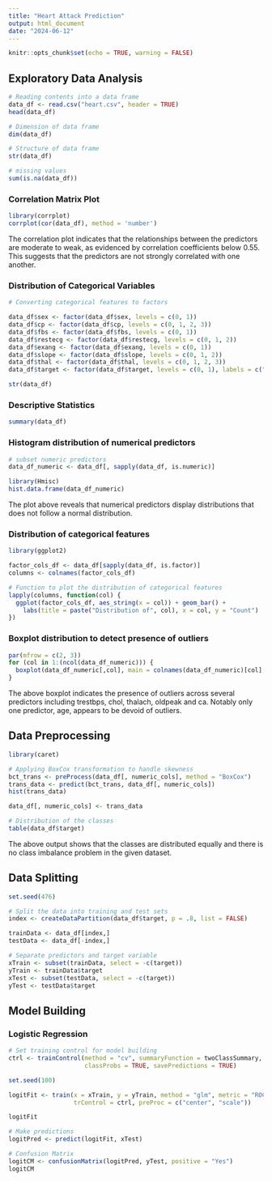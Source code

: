 ```yaml
---
title: "Heart Attack Prediction"
output: html_document
date: "2024-06-12"
---
```


```r
knitr::opts_chunk$set(echo = TRUE, warning = FALSE)
```

## Exploratory Data Analysis

```r
# Reading contents into a data frame
data_df <- read.csv("heart.csv", header = TRUE)
head(data_df)

# Dimension of data frame
dim(data_df)

# Structure of data frame
str(data_df)

# missing values
sum(is.na(data_df))
```

### Correlation Matrix Plot

```r
library(corrplot)
corrplot(cor(data_df), method = 'number')
```

The correlation plot indicates that the relationships between the predictors are moderate to weak, as evidenced by correlation coefficients below 0.55. This suggests that the predictors are not strongly correlated with one another.

### Distribution of Categorical Variables

```r
# Converting categorical features to factors

data_df$sex <- factor(data_df$sex, levels = c(0, 1))
data_df$cp <- factor(data_df$cp, levels = c(0, 1, 2, 3))
data_df$fbs <- factor(data_df$fbs, levels = c(0, 1))
data_df$restecg <- factor(data_df$restecg, levels = c(0, 1, 2))
data_df$exang <- factor(data_df$exang, levels = c(0, 1))
data_df$slope <- factor(data_df$slope, levels = c(0, 1, 2))
data_df$thal <- factor(data_df$thal, levels = c(0, 1, 2, 3))
data_df$target <- factor(data_df$target, levels = c(0, 1), labels = c("No", "Yes"))

str(data_df)
```

### Descriptive Statistics

```r
summary(data_df)
```

### Histogram distribution of numerical predictors

```r
# subset numeric predictors
data_df_numeric <- data_df[, sapply(data_df, is.numeric)]

library(Hmisc)
hist.data.frame(data_df_numeric)
```

The plot above reveals that numerical predictors display distributions that does not follow a normal distribution. 

### Distribution of categorical features

```r
library(ggplot2)

factor_cols_df <- data_df[sapply(data_df, is.factor)]
columns <- colnames(factor_cols_df)

# Function to plot the distribution of categorical features
lapply(columns, function(col) {
  ggplot(factor_cols_df, aes_string(x = col)) + geom_bar() + 
    labs(title = paste("Distribution of", col), x = col, y = "Count")
})
```

### Boxplot distribution to detect presence of outliers

```r
par(mfrow = c(2, 3))
for (col in 1:(ncol(data_df_numeric))) {
  boxplot(data_df_numeric[,col], main = colnames(data_df_numeric)[col], xlab = colnames(data_df_numeric)[col])
}
```

The above boxplot indicates the presence of outliers across several predictors including trestbps, chol, thalach, oldpeak and ca. Notably only one predictor, age, appears to be devoid of outliers.

## Data Preprocessing

```r
library(caret)

# Applying BoxCox transformation to handle skewness
bct_trans <- preProcess(data_df[, numeric_cols], method = "BoxCox")
trans_data <- predict(bct_trans, data_df[, numeric_cols])
hist(trans_data)

data_df[, numeric_cols] <- trans_data
```

```r
# Distribution of the classes
table(data_df$target)
```

The above output shows that the classes are distributed equally and there is no class imbalance problem in the given dataset.

## Data Splitting

```r
set.seed(476)

# Split the data into training and test sets
index <- createDataPartition(data_df$target, p = .8, list = FALSE)

trainData <- data_df[index,]
testData <- data_df[-index,]

# Separate predictors and target variable
xTrain <- subset(trainData, select = -c(target))
yTrain <- trainData$target
xTest <- subset(testData, select = -c(target))
yTest <- testData$target
```

## Model Building

### Logistic Regression

```r
# Set training control for model building
ctrl <- trainControl(method = "cv", summaryFunction = twoClassSummary,
                     classProbs = TRUE, savePredictions = TRUE)

set.seed(100)

logitFit <- train(x = xTrain, y = yTrain, method = "glm", metric = "ROC",
                  trControl = ctrl, preProc = c("center", "scale"))

logitFit

# Make predictions
logitPred <- predict(logitFit, xTest)

# Confusion Matrix
logitCM <- confusionMatrix(logitPred, yTest, positive = "Yes")
logitCM
```

